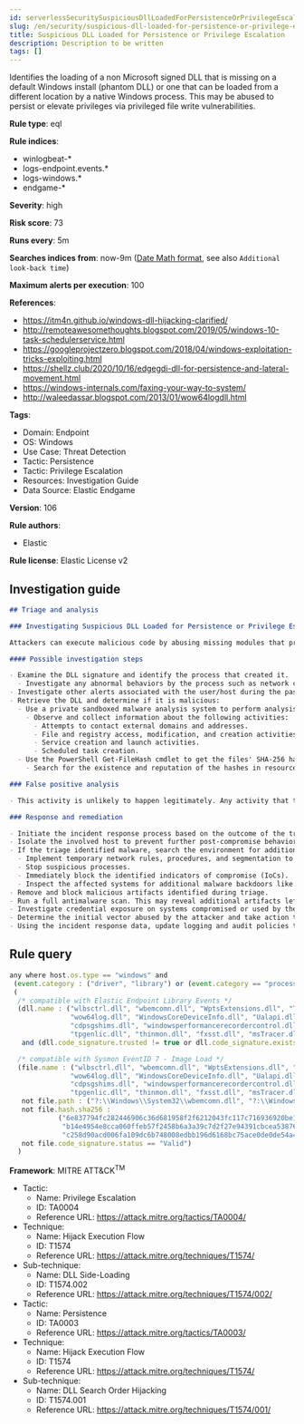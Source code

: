 ```yaml
---
id: serverlessSecuritySuspiciousDllLoadedForPersistenceOrPrivilegeEscalation
slug: /en/security/suspicious-dll-loaded-for-persistence-or-privilege-escalation
title: Suspicious DLL Loaded for Persistence or Privilege Escalation
description: Description to be written
tags: []
---
```


<div id="suspicious-dll-loaded-for-persistence-or-privilege-escalation"></div>

Identifies the loading of a non Microsoft signed DLL that is missing on a default Windows install (phantom DLL) or one that can be loaded from a different location by a native Windows process. This may be abused to persist or elevate privileges via privileged file write vulnerabilities.

**Rule type**: eql

**Rule indices**: 

* winlogbeat-*
* logs-endpoint.events.*
* logs-windows.*
* endgame-*

**Severity**: high

**Risk score**: 73

**Runs every**: 5m

**Searches indices from**: now-9m ([Date Math format](((ref))/common-options.html#date-math), see also <DocLink id="serverlessSecurityRulesUiCreate" section="set-the-rules-schedule">`Additional look-back time`</DocLink>)

**Maximum alerts per execution**: 100

**References**: 

* https://itm4n.github.io/windows-dll-hijacking-clarified/
* http://remoteawesomethoughts.blogspot.com/2019/05/windows-10-task-schedulerservice.html
* https://googleprojectzero.blogspot.com/2018/04/windows-exploitation-tricks-exploiting.html
* https://shellz.club/2020/10/16/edgegdi-dll-for-persistence-and-lateral-movement.html
* https://windows-internals.com/faxing-your-way-to-system/
* http://waleedassar.blogspot.com/2013/01/wow64logdll.html

**Tags**: 

* Domain: Endpoint
* OS: Windows
* Use Case: Threat Detection
* Tactic: Persistence
* Tactic: Privilege Escalation
* Resources: Investigation Guide
* Data Source: Elastic Endgame

**Version**: 106

**Rule authors**: 

* Elastic

**Rule license**: Elastic License v2

## Investigation guide

```markdown
## Triage and analysis

### Investigating Suspicious DLL Loaded for Persistence or Privilege Escalation

Attackers can execute malicious code by abusing missing modules that processes try to load, enabling them to escalate privileges or gain persistence. This rule identifies the loading of a non-Microsoft-signed DLL that is missing on a default Windows installation or one that can be loaded from a different location by a native Windows process.

#### Possible investigation steps

- Examine the DLL signature and identify the process that created it.
  - Investigate any abnormal behaviors by the process such as network connections, registry or file modifications, and any spawned child processes.
- Investigate other alerts associated with the user/host during the past 48 hours.
- Retrieve the DLL and determine if it is malicious:
  - Use a private sandboxed malware analysis system to perform analysis.
    - Observe and collect information about the following activities:
      - Attempts to contact external domains and addresses.
      - File and registry access, modification, and creation activities.
      - Service creation and launch activities.
      - Scheduled task creation.
  - Use the PowerShell Get-FileHash cmdlet to get the files' SHA-256 hash values.
    - Search for the existence and reputation of the hashes in resources like VirusTotal, Hybrid-Analysis, CISCO Talos, Any.run, etc.

### False positive analysis

- This activity is unlikely to happen legitimately. Any activity that triggered the alert and is not inherently malicious must be monitored by the security team.

### Response and remediation

- Initiate the incident response process based on the outcome of the triage.
- Isolate the involved host to prevent further post-compromise behavior.
- If the triage identified malware, search the environment for additional compromised hosts.
  - Implement temporary network rules, procedures, and segmentation to contain the malware.
  - Stop suspicious processes.
  - Immediately block the identified indicators of compromise (IoCs).
  - Inspect the affected systems for additional malware backdoors like reverse shells, reverse proxies, or droppers that attackers could use to reinfect the system.
- Remove and block malicious artifacts identified during triage.
- Run a full antimalware scan. This may reveal additional artifacts left in the system, persistence mechanisms, and malware components.
- Investigate credential exposure on systems compromised or used by the attacker to ensure all compromised accounts are identified. Reset passwords for these accounts and other potentially compromised credentials, such as email, business systems, and web services.
- Determine the initial vector abused by the attacker and take action to prevent reinfection through the same vector.
- Using the incident response data, update logging and audit policies to improve the mean time to detect (MTTD) and the mean time to respond (MTTR).
```

## Rule query

```js
any where host.os.type == "windows" and
 (event.category : ("driver", "library") or (event.category == "process" and event.action : "Image loaded*")) and
 (
  /* compatible with Elastic Endpoint Library Events */
  (dll.name : ("wlbsctrl.dll", "wbemcomn.dll", "WptsExtensions.dll", "Tsmsisrv.dll", "TSVIPSrv.dll", "Msfte.dll",
               "wow64log.dll", "WindowsCoreDeviceInfo.dll", "Ualapi.dll", "wlanhlp.dll", "phoneinfo.dll", "EdgeGdi.dll",
               "cdpsgshims.dll", "windowsperformancerecordercontrol.dll", "diagtrack_win.dll", "oci.dll", "TPPCOIPW32.dll", 
               "tpgenlic.dll", "thinmon.dll", "fxsst.dll", "msTracer.dll")
   and (dll.code_signature.trusted != true or dll.code_signature.exists != true)) or

  /* compatible with Sysmon EventID 7 - Image Load */
  (file.name : ("wlbsctrl.dll", "wbemcomn.dll", "WptsExtensions.dll", "Tsmsisrv.dll", "TSVIPSrv.dll", "Msfte.dll",
               "wow64log.dll", "WindowsCoreDeviceInfo.dll", "Ualapi.dll", "wlanhlp.dll", "phoneinfo.dll", "EdgeGdi.dll",
               "cdpsgshims.dll", "windowsperformancerecordercontrol.dll", "diagtrack_win.dll", "oci.dll", "TPPCOIPW32.dll", 
               "tpgenlic.dll", "thinmon.dll", "fxsst.dll", "msTracer.dll") and 
   not file.path : ("?:\\Windows\\System32\\wbemcomn.dll", "?:\\Windows\\SysWOW64\\wbemcomn.dll") and 
   not file.hash.sha256 : 
            ("6e837794fc282446906c36d681958f2f6212043fc117c716936920be166a700f", 
             "b14e4954e8cca060ffeb57f2458b6a3a39c7d2f27e94391cbcea5387652f21a4", 
             "c258d90acd006fa109dc6b748008edbb196d6168bc75ace0de0de54a4db46662") and 
   not file.code_signature.status == "Valid")
  )

```

**Framework**: MITRE ATT&CK<sup>TM</sup>

* Tactic:
    * Name: Privilege Escalation
    * ID: TA0004
    * Reference URL: https://attack.mitre.org/tactics/TA0004/
* Technique:
    * Name: Hijack Execution Flow
    * ID: T1574
    * Reference URL: https://attack.mitre.org/techniques/T1574/
* Sub-technique:
    * Name: DLL Side-Loading
    * ID: T1574.002
    * Reference URL: https://attack.mitre.org/techniques/T1574/002/
* Tactic:
    * Name: Persistence
    * ID: TA0003
    * Reference URL: https://attack.mitre.org/tactics/TA0003/
* Technique:
    * Name: Hijack Execution Flow
    * ID: T1574
    * Reference URL: https://attack.mitre.org/techniques/T1574/
* Sub-technique:
    * Name: DLL Search Order Hijacking
    * ID: T1574.001
    * Reference URL: https://attack.mitre.org/techniques/T1574/001/

